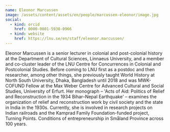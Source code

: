 ```yaml
---
name: Eleonor Marcussen
image: /assets/content/assets/en/people/marcussen-eleonor/image.jpg
social:
  - kind: orcid
    href: 0000-0001-5938-0966
  - kind: website
    href: https://lnu.se/en/staff/eleonor.marcussen/
---
```

Eleonor Marcussen is a senior lecturer in colonial and post-colonial history at the Department of Cultural Sciences, Linnaeus University, and a member and co-cluster leader of the LNU Centre for Concurrences in Colonial and Postcolonial Studies. Before coming to LNU first as a postdoc and then researcher, among other things, she previously taught World History at North South University, Dhaka, Bangladesh until 2018 and was MWK-COFUND Fellow at the Max Weber Centre for Advanced Cultural and Social Studies, University of Erfurt. Her monograph – 'Acts of Aid: Politics of Relief and Reconstruction in the 1934 Bihar–Nepal Earthquake' – examines the organization of relief and reconstruction work by civil society and the state in India in the 1930s. Currently, she is involved in research projects on Indian railroads and the Kamprad Family Foundation-funded project, Turning Points. Conditions of entrepreneurship in Småland Province across 100 years.